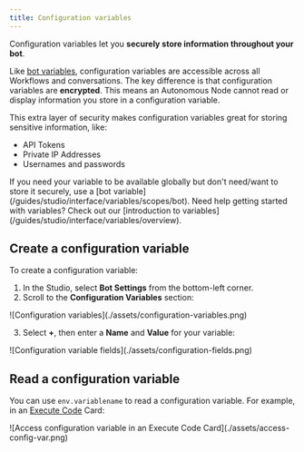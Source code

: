 ```yaml
---
title: Configuration variables
---
```


Configuration variables let you **securely store information throughout your bot**.

Like [bot variables](/guides/studio/interface/variables/scopes/bot), configuration variables are accessible across all Workflows and conversations. The key difference is that configuration variables are **encrypted**. This means an Autonomous Node cannot read or display information you store in a configuration variable.

This extra layer of security makes configuration variables great for storing sensitive information, like:

- API Tokens
- Private IP Addresses
- Usernames and passwords

<Note>
    If you need your variable to be available globally but don't need/want to store it securely, use a [bot variable](/guides/studio/interface/variables/scopes/bot).
</Note>

<Tip>
    Need help getting started with variables? Check out our [introduction to variables](/guides/studio/interface/variables/overview).
</Tip>

## Create a configuration variable

To create a configuration variable:

1. In the Studio, select **Bot Settings** from the bottom-left corner.
2. Scroll to the **Configuration Variables** section:

<Frame>
![Configuration variables](./assets/configuration-variables.png)
</Frame>

3. Select **+**, then enter a **Name** and **Value** for your variable:

<Frame>
![Configuration variable fields](./assets/configuration-fields.png)
</Frame>

## Read a configuration variable

You can use `env.variablename` to read a configuration variable. For example, in an [Execute Code](/guides/studio/cards/execute) Card:

<Frame>
![Access configuration variable in an Execute Code Card](./assets/access-config-var.png)
</Frame>